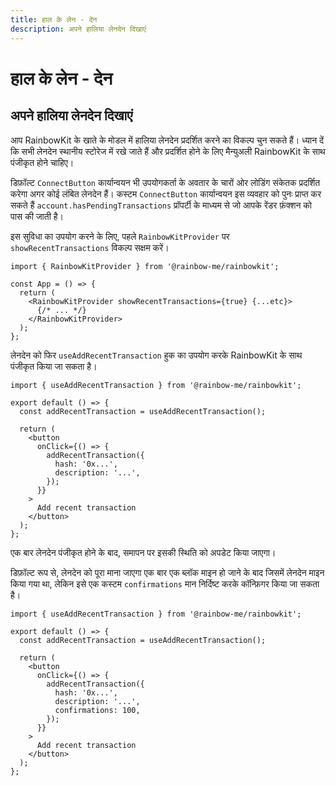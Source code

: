 ```yaml
---
title: हाल के लेन - देन
description: अपने हालिया लेनदेन दिखाएं
---
```


# हाल के लेन - देन

## अपने हालिया लेनदेन दिखाएं

आप RainbowKit के खाते के मोडल में हालिया लेनदेन प्रदर्शित करने का विकल्प चुन सकते हैं। ध्यान दें कि सभी लेनदेन स्थानीय स्टोरेज में रखे जाते हैं और प्रदर्शित होने के लिए मैन्युअली RainbowKit के साथ पंजीकृत होने चाहिए।

डिफ़ॉल्ट `ConnectButton` कार्यान्वयन भी उपयोगकर्ता के अवतार के चारों ओर लोडिंग संकेतक प्रदर्शित करेगा अगर कोई लंबित लेनदेन हैं। कस्टम `ConnectButton` कार्यान्वयन इस व्यवहार को पुनः प्राप्त कर सकते हैं `account.hasPendingTransactions` प्रॉपर्टी के माध्यम से जो आपके रेंडर फ़ंक्शन को पास की जाती है।

इस सुविधा का उपयोग करने के लिए, पहले `RainbowKitProvider` पर `showRecentTransactions` विकल्प सक्षम करें।

```tsx
import { RainbowKitProvider } from '@rainbow-me/rainbowkit';

const App = () => {
  return (
    <RainbowKitProvider showRecentTransactions={true} {...etc}>
      {/* ... */}
    </RainbowKitProvider>
  );
};
```

लेनदेन को फिर `useAddRecentTransaction` हुक का उपयोग करके RainbowKit के साथ पंजीकृत किया जा सकता है।

```tsx
import { useAddRecentTransaction } from '@rainbow-me/rainbowkit';

export default () => {
  const addRecentTransaction = useAddRecentTransaction();

  return (
    <button
      onClick={() => {
        addRecentTransaction({
          hash: '0x...',
          description: '...',
        });
      }}
    >
      Add recent transaction
    </button>
  );
};
```

एक बार लेनदेन पंजीकृत होने के बाद, समापन पर इसकी स्थिति को अपडेट किया जाएगा।

डिफ़ॉल्ट रूप से, लेनदेन को पूरा माना जाएगा एक बार एक ब्लॉक माइन हो जाने के बाद जिसमें लेनदेन माइन किया गया था, लेकिन इसे एक कस्टम `confirmations` मान निर्दिष्ट करके कॉन्फ़िगर किया जा सकता है।

```tsx
import { useAddRecentTransaction } from '@rainbow-me/rainbowkit';

export default () => {
  const addRecentTransaction = useAddRecentTransaction();

  return (
    <button
      onClick={() => {
        addRecentTransaction({
          hash: '0x...',
          description: '...',
          confirmations: 100,
        });
      }}
    >
      Add recent transaction
    </button>
  );
};
```
